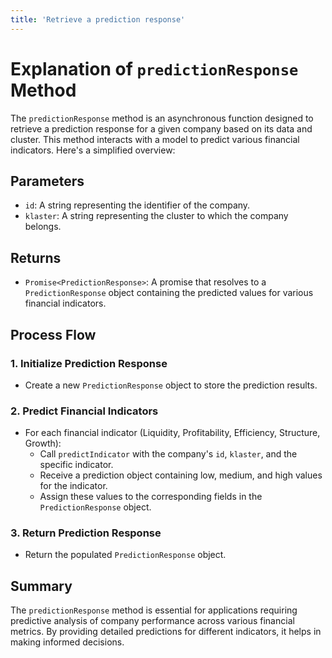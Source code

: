 ```yaml
---
title: 'Retrieve a prediction response'
---
```


# Explanation of `predictionResponse` Method

The `predictionResponse` method is an asynchronous function designed to retrieve a prediction response for a given company based on its data and cluster. This method interacts with a model to predict various financial indicators. Here's a simplified overview:

## Parameters

- `id`: A string representing the identifier of the company.
- `klaster`: A string representing the cluster to which the company belongs.

## Returns

- `Promise<PredictionResponse>`: A promise that resolves to a `PredictionResponse` object containing the predicted values for various financial indicators.

## Process Flow

### 1. Initialize Prediction Response

- Create a new `PredictionResponse` object to store the prediction results.

### 2. Predict Financial Indicators

- For each financial indicator (Liquidity, Profitability, Efficiency, Structure, Growth):
  - Call `predictIndicator` with the company's `id`, `klaster`, and the specific indicator.
  - Receive a prediction object containing low, medium, and high values for the indicator.
  - Assign these values to the corresponding fields in the `PredictionResponse` object.

### 3. Return Prediction Response

- Return the populated `PredictionResponse` object.

## Summary

The `predictionResponse` method is essential for applications requiring predictive analysis of company performance across various financial metrics. By providing detailed predictions for different indicators, it helps in making informed decisions.